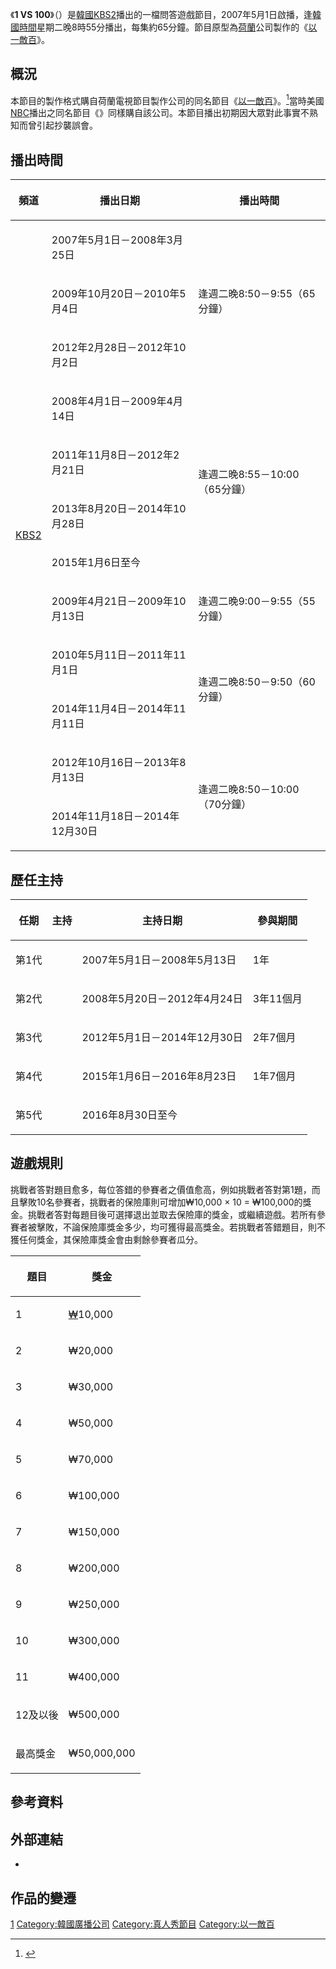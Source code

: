 {{about|同名問答遊戲節目之韓國授權製作版本|該節目的荷蘭原創版本|以一敵百}}
{{電視節目信息框
|名稱       = 1 VS 100
|原名       = {{lang|ko|1 대 100}}
|圖片       = 1 VS 100.jpg
|圖說       =
|類型       = [[綜藝節目|綜藝節目]]
|開創       = {{link-fi|Endemol|Endemol}}
|主持       = {{link-ko|趙鐘賢|조충현}}<ref name="about_program">{{cite web | url=http://www.kbs.co.kr/2tv/enter/1vs100/about/mc/index.html | title=제작진 > 프로그램 소개 > 1 대 100 > 연예오락 > KBS | trans_title=製作組 > 節目介紹 > 1對100 > 演藝娛樂 > KBS | publisher=[[韓國放送公社|KBS]] | accessdate=2016-10-17 | language=ko | archive-date=2018-07-29 | archive-url=https://web.archive.org/web/20180729000544/http://www.kbs.co.kr/2tv/enter/1vs100/about/mc/index.html | dead-url=no }}</ref>
|國家       = {{KOR}}
|語言       = [[韓語|韓語]]
|製片人     = {{lang|ko|이황선}}{{r|about_program}}
|導演       = {{lang|ko|강승연}}、{{lang|ko|박현진}}、{{lang|ko|임종원}}（Box Media）{{r|about_program}}
|助理導演   = {{lang|ko|김광훈}}{{r|about_program}}
|編劇       = {{lang|ko|김세화}}、{{lang|ko|이주현}}、{{lang|ko|이효진}}、{{lang|ko|김하리}}、{{lang|ko|조아혜}}、{{lang|ko|전유림}}{{r|about_program}}
|年份       = 2007年至今
|每集長     = 約65分鐘
|頻道       = [[KBS第2頻道|KBS 2TV]]
|視頻制式   = [[1080i|1080i]] ([[HDTV|HDTV]])
|音頻制式   = [[立體聲|立體聲]]
|首播國家   = {{KOR}}
|集數       = 544
|開始       = {{start date|2007|5|1}}
|結束       = {{end date|2018|12|18}}
|官方網站   = http://www.kbs.co.kr/2tv/enter/1vs100
}}

《'''1 VS 100'''》（{{lang-ko|'''1 대 100'''}}）是[[韓國|韓國]][[KBS第2頻道|KBS2]]播出的一檔問答遊戲節目，2007年5月1日啟播，逢[[韓國標準時|韓國時間]]星期二晚8時55分播出，每集約65分鐘。節目原型為[[荷蘭|荷蘭]]{{link-fi|Endemol|Endemol}}公司製作的《[[以一敵百|以一敵百]]》。

==概況==
本節目的製作格式購自荷蘭電視節目製作公司{{link-fi|Endemol|Endemol}}的同名節目《[[以一敵百|以一敵百]]》。<ref name="Purchase">{{cite web | url=http://star.mt.co.kr/stview.php?no=2007050211161378304 | title=KBS '1대100' "美퀴즈쇼 표절아냐"..포맷구입 | trans_title=KBS『1 VS 100』「並無抄襲美國問答節目」…格式購入 | publisher=STARNEWS | date=2007-05-02 | accessdate=2016-10-18 | author=김현록 | language=ko | archive-date=2019-02-14 | archive-url=https://web.archive.org/web/20190214001821/http://star.mt.co.kr/stview.php?no=2007050211161378304 | dead-url=no }}</ref>當時美國[[全國廣播公司|NBC]]播出之同名節目《{{link-en|1 VS. 100 (美國綜藝)|1 vs. 100 (U.S. game show)|1 VS. 100}}》同樣購自該公司。{{r|Purchase}}本節目播出初期因大眾對此事實不熟知而曾引起抄襲誤會。

==播出時間==
{|class="wikitable" style="text-align: center"
|-
!頻道!!播出日期!!播出時間
|-
!rowspan="12"|[[KBS第2頻道|KBS2]]
|2007年5月1日－2008年3月25日||rowspan="3"|逢週二晚8:50－9:55（65分鐘）
|-
|2009年10月20日－2010年5月4日
|-
|2012年2月28日－2012年10月2日
|-
|2008年4月1日－2009年4月14日||rowspan="4"|逢週二晚8:55－10:00（65分鐘）
|-
|2011年11月8日－2012年2月21日
|-
|2013年8月20日－2014年10月28日
|-
|2015年1月6日至今
|-
|2009年4月21日－2009年10月13日||逢週二晚9:00－9:55（55分鐘）
|-
|2010年5月11日－2011年11月1日||rowspan="2"|逢週二晚8:50－9:50（60分鐘）
|-
|2014年11月4日－2014年11月11日
|-
|2012年10月16日－2013年8月13日||rowspan="2"|逢週二晚8:50－10:00（70分鐘）
|-
|2014年11月18日－2014年12月30日
|}

==歷任主持==
{| class="wikitable" style="text-align: center"
! 任期 !! 主持 !! 主持日期 !! 參與期間
|-
!第1代
| {{link-ko|金容萬|김용만 (희극인)}} || 2007年5月1日－2008年5月13日 || 1年
|-
!第2代
| {{link-ko|孫凡秀|손범수}} || 2008年5月20日－2012年4月24日 || 3年11個月
|-
!第3代
| {{link-ko|韓錫俊|한석준}} || 2012年5月1日－2014年12月30日 || 2年7個月
|-
!第4代
| {{link-ko|趙優鍾|조우종}} || 2015年1月6日－2016年8月23日 || 1年7個月
|-
!第5代
| {{link-ko|趙鐘賢|조충현}}{{r|about_program}} || 2016年8月30日至今 || 
|}

==遊戲規則==
挑戰者答對題目愈多，每位答錯的參賽者之價值愈高，例如挑戰者答對第1題，而且擊敗10名參賽者，挑戰者的保險庫則可增加₩10,000 × 10 =  ₩100,000的獎金。挑戰者答對每題目後可選擇退出並取去保險庫的獎金，或繼續遊戲。若所有參賽者被擊敗，不論保險庫獎金多少，均可獲得最高獎金。若挑戰者答錯題目，則不獲任何獎金，其保險庫獎金會由剩餘參賽者瓜分。

{| class="wikitable"
|-
!題目!!獎金
|-
| 1 ||[[₩|₩]]10,000
|-
| 2 || ₩20,000
|-
| 3 || ₩30,000
|-
| 4 || ₩50,000
|-
| 5 || ₩70,000
|-
| 6 || ₩100,000
|-
| 7 || ₩150,000
|-
| 8 || ₩200,000
|-
| 9 || ₩250,000
|-
| 10 || ₩300,000
|-
| 11 || ₩400,000
|-
| 12及以後 || ₩500,000
|-
! 最高獎金 !! ₩50,000,000
|}

==參考資料==
{{reflist}}

==外部連結==
* {{official|www.kbs.co.kr/2tv/enter/1vs100}}{{ko}}

==作品的變遷==
{{電視節目的變遷
|電視台   = {{KOR}} <!-- 注释出：[[File:Korean_Broadcasting_System.svg|50px]] --> [[KBS第2頻道|2TV]]
|播放檔次 = 星期二 20:55－22:00
|節目名稱 = 1 VS 100<br />（2007年5月1日至今）
|上一節目 = ''待查''
|下一節目 = ''待查''
}}

{{KBS 2TV}}

[[Category:韓國綜藝節目|1]]
[[Category:韓國廣播公司|Category:韓國廣播公司]]
[[Category:真人秀節目|Category:真人秀節目]]
[[Category:以一敵百|Category:以一敵百]]